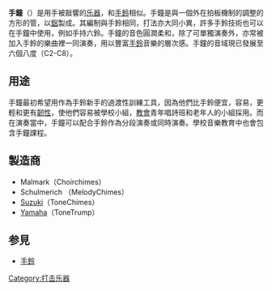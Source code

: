 {{Infobox Instrument
|name=手鐘
|image=Hand Chimes.jpg
|background=敲擊樂
|classification= 敲擊樂
| hornbostel_sachs      = 111.231  
| hornbostel_sachs_desc = 獨立敲擊管
|range=
|related= [[手鈴|手鈴]]
|  builders              = [[Malmark|Malmark]], [[Schulmerich|Schulmerich]], [[Suzuki_Musical_Instrument_Corporation|Suzuki]] 
}}

'''手鐘'''（{{lang-en|'''handchime'''}}）是用手被敲響的[[乐器|乐器]]，和[[手鈴|手鈴]]相似。手鐘是與一個外在拍板機制的調整的方形的管，以[[鋁|鋁]]製成。其編制與手鈴相同，打法亦大同小異，許多手鈴技術也可以在手鐘中使用，例如手持六鈴。手鐘的音色圓潤柔和，除了可單獨演奏外，亦常被加入手鈴的樂曲裡一同演奏，用以豐富[[手鈴|手鈴]]音樂的層次感。手鐘的音域現已發展至六個八度（C2-C8）。  

==用途==

手鐘最初希望用作為手鈴新手的過渡性訓練工具，因為他們比手鈴便宜，容易，更輕和更有[[韌性_(科學)|韌性]]，使他們容易被學校小組，[[教會|教會]]青年唱詩班和老年人的小組採用。而在演奏當中，手鐘可以配合手鈴作為分段演奏或同時演奏。學校音樂教育中也會包含手鐘課程。

==製造商==
*Malmark（Choirchimes）
*Schulmerich （MelodyChimes） 
*[[鈴木_(公司)|Suzuki]]（ToneChimes）
*[[山葉公司|Yamaha]]（ToneTrump）

==参見==
*[[手鈴|手鈴]]

{{敲擊樂器}}
[[Category:打击乐器|Category:打击乐器]]